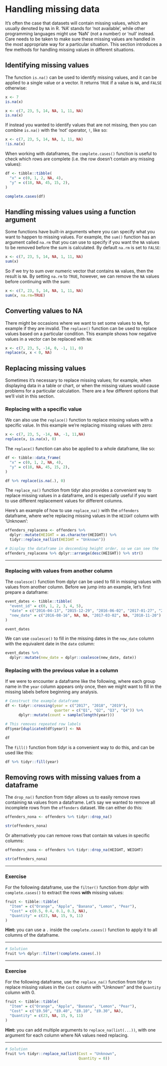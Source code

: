 # Handling missing data

It's often the case that datasets will contain missing values, which are usually denoted by `NA` in R. 'NA' stands for 'not available', while other programming languages might use 'NaN' (not a number) or 'null' instead. Care needs to be taken to make sure these missing values are handled in the most appropriate way for a particular situation. This section introduces a few methods for handling missing values in different situations.


## Identifying missing values

The function `is.na()` can be used to identify missing values, and it can be applied to a single value or a vector. It returns `TRUE` if a value is `NA`, and `FALSE` otherwise:

```r
x <- 7
is.na(x)

x <- c(7, 23, 5, 14, NA, 1, 11, NA)
is.na(x)
```

If instead you wanted to identify values that are not missing, then you can combine `is.na()` with the 'not' operator, `!`, like so:
```r
x <- c(7, 23, 5, 14, NA, 1, 11, NA)
!is.na(x)
```

When working with dataframes, the `complete.cases()` function is useful to check which rows are complete (i.e. the row doesn't contain any missing values):
```r
df <- tibble::tibble(
  "x" = c(0, 1, 2, NA, 4),
  "y" = c(18, NA, 45, 15, 2),
)

complete.cases(df)
```




## Handling missing values using a function argument

Some functions have built-in arguments where you can specify what you want to happen to missing values. For example, the `sum()` function has an argument called `na.rm` that you can use to specify if you want the `NA` values to be removed before the sum is calculated. By default `na.rm` is set to `FALSE`:

```r
x <- c(7, 23, 5, 14, NA, 1, 11, NA)
sum(x)
```

So if we try to sum over numeric vector that contains `NA` values, then the result is `NA`. By setting `na.rm` to `TRUE`, however, we can remove the `NA` values before continuing with the sum:

```r
x <- c(7, 23, 5, 14, NA, 1, 11, NA)
sum(x, na.rm=TRUE)
```


## Converting values to NA

There might be occasions where we want to set some values to `NA`, for example if they are invalid. The `replace()` function can be used to replace values based on a particular condition. This example shows how negative values in a vector can be replaced with `NA`:

```r
x <- c(7, 23, 5, -14, 0, -1, 11, 0)
replace(x, x < 0, NA)
```


## Replacing missing values

Sometimes it's necessary to replace missing values; for example, when displaying data in a table or chart, or when the missing values would cause problems for a particular calculation. There are a few different options that we'll visit in this section.


### Replacing with a specific value

We can also use the `replace()` function to replace missing values with a specific value. In this example we're replacing missing values with zero:

```r
x <- c(7, 23, 5, -14, NA, -1, 11,NA)
replace(x, is.na(x), 0)
```

The `replace()` function can also be applied to a whole dataframe, like so:

```r
df <- tibble::data_frame(
  "x" = c(0, 1, 2, NA, 4),
  "y" = c(18, NA, 45, 15, 2),
)

df %>% replace(is.na(.), 0)
```

The `replace_na()` function from tidyr also provides a convenient way to replace missing values in a dataframe, and is especially useful if you want to use different replacement values for different columns.

Here's an example of how to use `replace_na()` with the `offenders` dataframe, where we're replacing missing values in the `HEIGHT` column with 'Unknown':
```r
offenders_replacena <- offenders %>%
  dplyr::mutate(HEIGHT = as.character(HEIGHT)) %>%
  tidyr::replace_na(list(HEIGHT = "Unknown"))

# Display the dataframe in descending height order, so we can see the 'Unknown' values
offenders_replacena %>% dplyr::arrange(desc(HEIGHT)) %>% str()
```



---

### Replacing with values from another column

The `coalesce()` function from dplyr can be used to fill in missing values with values from another column. Before we jump into an example, let's first prepare a dataframe:

```r
event_dates <- tibble::tibble(
  "event_id" = c(0, 1, 2, 3, 4, 5),
  "date" = c("2016-04-13", "2015-12-29", "2016-06-02", "2017-01-27", "2015-10-21", "2018-03-15"),
  "new_date" = c("2016-08-16", NA, NA, "2017-03-02", NA, "2018-11-20")
)

event_dates
```

We can use `coalesce()` to fill in the missing dates in the `new_date` column with the equivalent date in the `date` column:

```r
event_dates %>%
  dplyr::mutate(new_date = dplyr::coalesce(new_date, date))
```

### Replacing with the previous value in a column

If we were to encounter a dataframe like the following, where each group name in the `year` column appears only once, then we might want to fill in the missing labels before beginning any analysis.

```r
# Construct the example dataframe
df <- tidyr::crossing(year = c("2017", "2018", "2019"),
                      quarter = c("Q1", "Q2", "Q3", "Q4")) %>%
      dplyr::mutate(count = sample(length(year)))

# This removes repeated row labels
df$year[duplicated(df$year)] <- NA

df
```

The `fill()` function from tidyr is a convenient way to do this, and can be used like this:

```r
df %>% tidyr::fill(year)
```

## Removing rows with missing values from a dataframe

The `drop_na()` function from tidyr allows us to easily remove rows containing `NA` values from a dataframe. Let's say we wanted to remove all incomplete rows from the `offenders` dataset. We can either do this:
```r
offenders_nona <- offenders %>% tidyr::drop_na()

str(offenders_nona)
```
Or alternatively you can remove rows that contain `NA` values in specific columns:
```r
offenders_nona <- offenders %>% tidyr::drop_na(HEIGHT, WEIGHT)

str(offenders_nona)
```


---

### Exercise

For the following dataframe, use the `filter()` function from dplyr with `complete.cases()` to extract the rows **with** missing values:
```r
fruit <- tibble::tibble(
  "Item" = c("Orange", "Apple", "Banana", "Lemon", "Pear"),
  "Cost" = c(0.5, 0.4, 0.1, 0.3, NA),
  "Quantity" = c(23, NA, 15, 9, 11)
)
```
**Hint:** you can use a `.` inside the `complete.cases()` function to apply it to all columns of the dataframe.

---

```r
# Solution
fruit %>% dplyr::filter(!complete.cases(.))
```

---

### Exercise

For the following dataframe, use the `replace_na()` function from tidyr to replace missing values in the `Cost` column with "Unknown" and the `Quantity` column with 0.
```r
fruit <- tibble::tibble(
  "Item" = c("Orange", "Apple", "Banana", "Lemon", "Pear"),
  "Cost" = c("£0.50", "£0.40", "£0.10", "£0.30", NA),
  "Quantity" = c(23, NA, 15, 9, 11)
)
```
**Hint:** you can add multiple arguments to `replace_na(list(...))`, with one argument for each column where NA values need replacing.

---

```r
# Solution
fruit %>% tidyr::replace_na(list(Cost = "Unknown",
                                 Quantity = 0))
```



